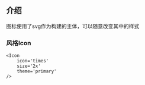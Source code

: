 
<Meta title="通用/图标/文档" />

## 介绍

图标使用了svg作为构建的主体，可以随意改变其中的样式

### 风格Icon

<Icon
    icon='times'
    size='2x'
    theme='primary'
/>
<Icon
    icon='address-card'
    size='2x'
    theme='primary'
/>
<Icon
    icon='affiliatetheme'
    size='2x'
    theme='primary'
/>
<Icon
    icon='trello'
    size='2x'
    theme='primary'
/>



```
<Icon
    icon='times'
    size='2x'
    theme='primary'
/>
```